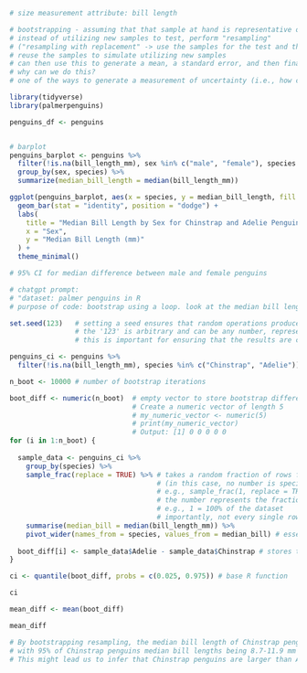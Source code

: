 ```{r}

# size measurement attribute: bill length

# bootstrapping - assuming that that sample at hand is representative of the population
# instead of utilizing new samples to test, perform "resampling" 
# ("resampling with replacement" -> use the samples for the test and then put the sample back into the population)
# reuse the samples to simulate utilizing new samples 
# can then use this to generate a mean, a standard error, and then finally, a confidence interval
# why can we do this? 
# one of the ways to generate a measurement of uncertainty (i.e., how certain are we that our estimate is true to the population)

library(tidyverse)
library(palmerpenguins)

penguins_df <- penguins


# barplot
penguins_barplot <- penguins %>%
  filter(!is.na(bill_length_mm), sex %in% c("male", "female"), species %in% c("Chinstrap", "Adelie")) %>%
  group_by(sex, species) %>%
  summarize(median_bill_length = median(bill_length_mm))

ggplot(penguins_barplot, aes(x = species, y = median_bill_length, fill = sex)) +
  geom_bar(stat = "identity", position = "dodge") +
  labs(
    title = "Median Bill Length by Sex for Chinstrap and Adelie Penguins",
    x = "Sex",
    y = "Median Bill Length (mm)"
  ) +
  theme_minimal()

# 95% CI for median difference between male and female penguins

# chatgpt prompt: 
# "dataset: palmer penguins in R
# purpose of code: bootstrap using a loop. look at the median bill lengths between males and females to generate a 95% ci."

set.seed(123)   # setting a seed ensures that random operations produce the same results every time (good practice)
                # the '123' is arbitrary and can be any number, representing where R will start in the sequence of random numbers
                # this is important for ensuring that the results are consistent across different runs of the code.

penguins_ci <- penguins %>%
  filter(!is.na(bill_length_mm), species %in% c("Chinstrap", "Adelie"))

n_boot <- 10000 # number of bootstrap iterations

boot_diff <- numeric(n_boot)  # empty vector to store bootstrap differences when calculated by for loop
                              # Create a numeric vector of length 5
                              # my_numeric_vector <- numeric(5)
                              # print(my_numeric_vector)
                              # Output: [1] 0 0 0 0 0
for (i in 1:n_boot) {
  
  sample_data <- penguins_ci %>%
    group_by(species) %>%
    sample_frac(replace = TRUE) %>% # takes a random fraction of rows from the penguins_ci data frame
                                    # (in this case, no number is specified prior to replace = TRUE, so 1 is used)
                                    # e.g., sample_frac(1, replace = TRUE) 
                                    # the number represents the fraction of the dataset that will be used
                                    # e.g., 1 = 100% of the dataset
                                    # importantly, not every single row is used in the bootstrap as rows can be repeated in the bootstrap
    summarise(median_bill = median(bill_length_mm)) %>% 
    pivot_wider(names_from = species, values_from = median_bill) # essentially a transpose
  
  boot_diff[i] <- sample_data$Adelie - sample_data$Chinstrap # stores the difference between Adlie and Chinstrap median bill length in the empty boot_diff vector
}

ci <- quantile(boot_diff, probs = c(0.025, 0.975)) # base R function

ci

mean_diff <- mean(boot_diff)

mean_diff

# By bootstrapping resampling, the median bill length of Chinstrap penguins are generally larger than Adlie penguins, 
# with 95% of Chinstrap penguins median bill lengths being 8.7-11.9 mm larger than Adlie penguins.
# This might lead us to infer that Chinstrap penguins are larger than Adlie penguins.

```
